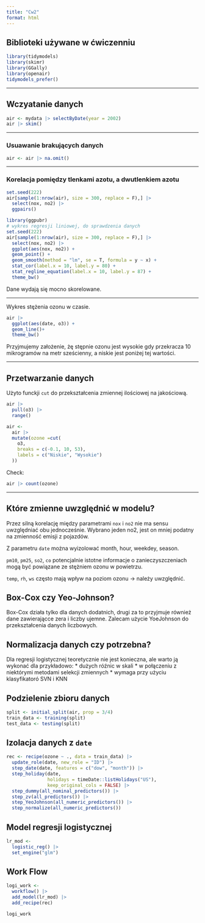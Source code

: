 ```yaml
---
title: "Cw2"
format: html
---
```


## Biblioteki używane w ćwiczenniu

```r
library(tidymodels) 
library(skimr) 
library(GGally) 
library(openair) 
tidymodels_prefer()
```

***

## Wczyatanie danych

```r
air <- mydata |> selectByDate(year = 2002)
air |> skim()
```

***

### Usuawanie brakujących danych

```r
air <- air |> na.omit()
```

***

### Korelacja pomiędzy tlenkami azotu, a dwutlenkiem azotu

```r
set.seed(222)
air[sample(1:nrow(air), size = 300, replace = F),] |> 
  select(nox, no2) |> 
  ggpairs()
```

```r
library(ggpubr)
# wykres regresji liniowej, do sprawdzenia danych 
set.seed(222)
air[sample(1:nrow(air), size = 300, replace = F),] |> 
  select(nox, no2) |> 
  ggplot(aes(nox, no2)) +
  geom_point() +
  geom_smooth(method = "lm", se = T, formula = y ~ x) + 
  stat_cor(label.x = 10, label.y = 80) + 
  stat_regline_equation(label.x = 10, label.y = 87) +
  theme_bw()
```

Dane wydają się mocno skorelowane.

***

Wykres stężenia ozonu w czasie.

```r
air |> 
  ggplot(aes(date, o3)) +
  geom_line()+
  theme_bw()
```

Przyjmujemy założenie, żę stępnie ozonu jest wysokie gdy przekracza 10 mikrogramów na metr sześcienny, a niskie jest poniżej tej wartości.

***

## Przetwarzanie danych

Użyto funckji `cut` do przekształcenia zmiennej ilościowej na jakościową.

```r
air |> 
  pull(o3) |> 
  range()
```
```r
air <- 
  air |> 
  mutate(ozone =cut(
    o3,
    breaks = c(-0.1, 10, 53),
    labels = c("Niskie", "Wysokie")
  ))
```

Check:
```r
air |> count(ozone)
```

***

## Które zmienne uwzględnić w modelu?

Przez silną korelację między parametrami `nox` i `no2` nie ma sensu uwzględniać obu jednocześnie. Wybrano jeden no2, jest on mniej podatny na zmienność emisji z pojazdów.

Z parametru `date` można wyizolować month, hour, weekdey, season.

`pm10`, `pm25`, `so2`, `co` potencjalnie istotne informacje o zanieczyszczeniach mogą być powiązane ze stężniem ozonu w powietrzu.

`temp`, `rh`, `ws` często mają wpływ na poziom ozonu -> należy uwzględnić.

## Box-Cox czy Yeo-Johnson?

Box-Cox działa tylko dla danych dodatnich, drugi za to przyjmuje również dane zawierającce zera i liczby ujemne. Zalecam użycie YoeJohnson do przekształcenia danych liczbowych.

## Normalizacja danych czy potrzebna?

Dla regresji logistycznej teoretycznie nie jest konieczna, ale warto ją wykonać dla przykładowo:
* dużych róźnic w skali
* w połączeniu z niektórymi metodami selekcji zmiennych
* wymaga przy użyciu klasyfikatoró SVN i KNN

## Podzielenie zbioru danych

```r
split <- initial_split(air, prop = 3/4)
train_data <- training(split)
test_data <- testing(split)
```

## Izolacja danych z `date`

```r
rec <- recipe(ozone ~ ., data = train_data) |>
  update_role(date, new_role = "ID") |>  
  step_date(date, features = c("dow", "month")) |>  
  step_holiday(date,
               holidays = timeDate::listHolidays("US"),  
               keep_original_cols = FALSE) |>
  step_dummy(all_nominal_predictors()) |>
  step_zv(all_predictors()) |>  
  step_YeoJohnson(all_numeric_predictors()) |> 
  step_normalize(all_numeric_predictors())
```

## Model regresji logistycznej

```r
lr_mod <- 
  logistic_reg() |> 
  set_engine("glm")
```

## Work Flow

```r
logi_work <- 
  workflow() |> 
  add_model(lr_mod) |> 
  add_recipe(rec)

logi_work
```

